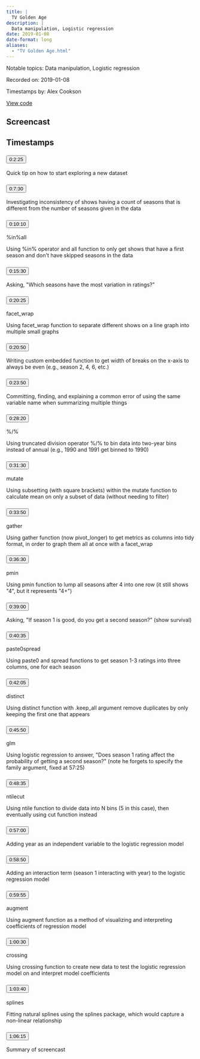 ```yaml
---
title: |
  TV Golden Age
description: |
  Data manipulation, Logistic regression
date: 2019-01-08
date-format: long
aliases:
  - "TV Golden Age.html"
---
```


Notable topics: Data manipulation, Logistic regression

Recorded on: 2019-01-08

Timestamps by: Alex Cookson

[View code](https://github.com/dgrtwo/data-screencasts/blob/master/golden-age-tv.Rmd)

## Screencast

<div id="yt-player" data-video-id="oYGi2wgSJaM"></div>

## Timestamps

```{=html}
<div id="topics">
  <div class="topic">
    <h3 id="ts-145">
      <button class="btn btn-link btn-timestamp" onClick="playerSkipToTimestamp(145, this)">0:2:25</button>
    </h3>
    <div class="topic_badges"><div></div><div></div></div>
    <div class="topic_description">
      <p>Quick tip on how to start exploring a new dataset</p>

    </div>
  </div>
  <div class="topic">
    <h3 id="ts-450">
      <button class="btn btn-link btn-timestamp" onClick="playerSkipToTimestamp(450, this)">0:7:30</button>
    </h3>
    <div class="topic_badges"><div></div><div></div></div>
    <div class="topic_description">
      <p>Investigating inconsistency of shows having a count of seasons that is different from the number of seasons given in the data</p>

    </div>
  </div>
  <div class="topic">
    <h3 id="ts-610">
      <button class="btn btn-link btn-timestamp" onClick="playerSkipToTimestamp(610, this)">0:10:10</button>
    </h3>
    <div class="topic_badges"><div><span class="badge-functions badge bg-info">%in%</span><span class="badge-functions badge bg-info">all</span></div><div></div></div>
    <div class="topic_description">
      <p>Using %in% operator and all function to only get shows that have a first season and don't have skipped seasons in the data</p>

    </div>
  </div>
  <div class="topic">
    <h3 id="ts-930">
      <button class="btn btn-link btn-timestamp" onClick="playerSkipToTimestamp(930, this)">0:15:30</button>
    </h3>
    <div class="topic_badges"><div></div><div></div></div>
    <div class="topic_description">
      <p>Asking, &quot;Which seasons have the most variation in ratings?&quot;</p>

    </div>
  </div>
  <div class="topic">
    <h3 id="ts-1225">
      <button class="btn btn-link btn-timestamp" onClick="playerSkipToTimestamp(1225, this)">0:20:25</button>
    </h3>
    <div class="topic_badges"><div><span class="badge-functions badge bg-info">facet_wrap</span></div><div></div></div>
    <div class="topic_description">
      <p>Using facet_wrap function to separate different shows on a line graph into multiple small graphs</p>

    </div>
  </div>
  <div class="topic">
    <h3 id="ts-1250">
      <button class="btn btn-link btn-timestamp" onClick="playerSkipToTimestamp(1250, this)">0:20:50</button>
    </h3>
    <div class="topic_badges"><div></div><div></div></div>
    <div class="topic_description">
      <p>Writing custom embedded function to get width of breaks on the x-axis to always be even (e.g., season 2, 4, 6, etc.)</p>

    </div>
  </div>
  <div class="topic">
    <h3 id="ts-1430">
      <button class="btn btn-link btn-timestamp" onClick="playerSkipToTimestamp(1430, this)">0:23:50</button>
    </h3>
    <div class="topic_badges"><div></div><div></div></div>
    <div class="topic_description">
      <p>Committing, finding, and explaining a common error of using the same variable name when summarizing multiple things</p>

    </div>
  </div>
  <div class="topic">
    <h3 id="ts-1700">
      <button class="btn btn-link btn-timestamp" onClick="playerSkipToTimestamp(1700, this)">0:28:20</button>
    </h3>
    <div class="topic_badges"><div><span class="badge-functions badge bg-info">%/%</span></div><div></div></div>
    <div class="topic_description">
      <p>Using truncated division operator %/% to bin data into two-year bins instead of annual (e.g., 1990 and 1991 get binned to 1990)</p>

    </div>
  </div>
  <div class="topic">
    <h3 id="ts-1890">
      <button class="btn btn-link btn-timestamp" onClick="playerSkipToTimestamp(1890, this)">0:31:30</button>
    </h3>
    <div class="topic_badges"><div><span class="badge-functions badge bg-info">mutate</span></div><div></div></div>
    <div class="topic_description">
      <p>Using subsetting (with square brackets) within the mutate function to calculate mean on only a subset of data (without needing to filter)</p>

    </div>
  </div>
  <div class="topic">
    <h3 id="ts-2030">
      <button class="btn btn-link btn-timestamp" onClick="playerSkipToTimestamp(2030, this)">0:33:50</button>
    </h3>
    <div class="topic_badges"><div><span class="badge-functions badge bg-info">gather</span></div><div></div></div>
    <div class="topic_description">
      <p>Using gather function (now pivot_longer) to get metrics as columns into tidy format, in order to graph them all at once with a facet_wrap</p>

    </div>
  </div>
  <div class="topic">
    <h3 id="ts-2190">
      <button class="btn btn-link btn-timestamp" onClick="playerSkipToTimestamp(2190, this)">0:36:30</button>
    </h3>
    <div class="topic_badges"><div><span class="badge-functions badge bg-info">pmin</span></div><div></div></div>
    <div class="topic_description">
      <p>Using pmin function to lump all seasons after 4 into one row (it still shows &quot;4&quot;, but it represents &quot;4+&quot;)</p>

    </div>
  </div>
  <div class="topic">
    <h3 id="ts-2340">
      <button class="btn btn-link btn-timestamp" onClick="playerSkipToTimestamp(2340, this)">0:39:00</button>
    </h3>
    <div class="topic_badges"><div></div><div></div></div>
    <div class="topic_description">
      <p>Asking, &quot;If season 1 is good, do you get a second season?&quot; (show survival)</p>

    </div>
  </div>
  <div class="topic">
    <h3 id="ts-2435">
      <button class="btn btn-link btn-timestamp" onClick="playerSkipToTimestamp(2435, this)">0:40:35</button>
    </h3>
    <div class="topic_badges"><div><span class="badge-functions badge bg-info">paste0</span><span class="badge-functions badge bg-info">spread</span></div><div></div></div>
    <div class="topic_description">
      <p>Using paste0 and spread functions to get season 1-3 ratings into three columns, one for each season</p>

    </div>
  </div>
  <div class="topic">
    <h3 id="ts-2525">
      <button class="btn btn-link btn-timestamp" onClick="playerSkipToTimestamp(2525, this)">0:42:05</button>
    </h3>
    <div class="topic_badges"><div><span class="badge-functions badge bg-info">distinct</span></div><div></div></div>
    <div class="topic_description">
      <p>Using distinct function with .keep_all argument remove duplicates by only keeping the first one that appears</p>

    </div>
  </div>
  <div class="topic">
    <h3 id="ts-2750">
      <button class="btn btn-link btn-timestamp" onClick="playerSkipToTimestamp(2750, this)">0:45:50</button>
    </h3>
    <div class="topic_badges"><div><span class="badge-functions badge bg-info">glm</span></div><div></div></div>
    <div class="topic_description">
      <p>Using logistic regression to answer, &quot;Does season 1 rating affect the probability of getting a second season?&quot; (note he forgets to specify the family argument, fixed at 57:25)</p>

    </div>
  </div>
  <div class="topic">
    <h3 id="ts-2915">
      <button class="btn btn-link btn-timestamp" onClick="playerSkipToTimestamp(2915, this)">0:48:35</button>
    </h3>
    <div class="topic_badges"><div><span class="badge-functions badge bg-info">ntile</span><span class="badge-functions badge bg-info">cut</span></div><div></div></div>
    <div class="topic_description">
      <p>Using ntile function to divide data into N bins (5 in this case), then eventually using cut function instead</p>

    </div>
  </div>
  <div class="topic">
    <h3 id="ts-3420">
      <button class="btn btn-link btn-timestamp" onClick="playerSkipToTimestamp(3420, this)">0:57:00</button>
    </h3>
    <div class="topic_badges"><div></div><div></div></div>
    <div class="topic_description">
      <p>Adding year as an independent variable to the logistic regression model</p>

    </div>
  </div>
  <div class="topic">
    <h3 id="ts-3530">
      <button class="btn btn-link btn-timestamp" onClick="playerSkipToTimestamp(3530, this)">0:58:50</button>
    </h3>
    <div class="topic_badges"><div></div><div></div></div>
    <div class="topic_description">
      <p>Adding an interaction term (season 1 interacting with year) to the logistic regression model</p>

    </div>
  </div>
  <div class="topic">
    <h3 id="ts-3595">
      <button class="btn btn-link btn-timestamp" onClick="playerSkipToTimestamp(3595, this)">0:59:55</button>
    </h3>
    <div class="topic_badges"><div><span class="badge-functions badge bg-info">augment</span></div><div></div></div>
    <div class="topic_description">
      <p>Using augment function as a method of visualizing and interpreting coefficients of regression model</p>

    </div>
  </div>
  <div class="topic">
    <h3 id="ts-3630">
      <button class="btn btn-link btn-timestamp" onClick="playerSkipToTimestamp(3630, this)">1:00:30</button>
    </h3>
    <div class="topic_badges"><div><span class="badge-functions badge bg-info">crossing</span></div><div></div></div>
    <div class="topic_description">
      <p>Using crossing function to create new data to test the logistic regression model on and interpret model coefficients</p>

    </div>
  </div>
  <div class="topic">
    <h3 id="ts-3820">
      <button class="btn btn-link btn-timestamp" onClick="playerSkipToTimestamp(3820, this)">1:03:40</button>
    </h3>
    <div class="topic_badges"><div></div><div><span class="badge-packages badge bg-primary">splines</span></div></div>
    <div class="topic_description">
      <p>Fitting natural splines using the splines package, which would capture a non-linear relationship</p>

    </div>
  </div>
  <div class="topic">
    <h3 id="ts-3975">
      <button class="btn btn-link btn-timestamp" onClick="playerSkipToTimestamp(3975, this)">1:06:15</button>
    </h3>
    <div class="topic_badges"><div></div><div></div></div>
    <div class="topic_description">
      <p>Summary of screencast</p>

    </div>
  </div>
</div>
```
     
<script>
// 2. This code loads the IFrame Player API code asynchronously.
var tag = document.createElement("script");

tag.src = "https://www.youtube.com/iframe_api";
var firstScriptTag = document.getElementsByTagName("script")[0];
firstScriptTag.parentNode.insertBefore(tag, firstScriptTag);

// 3. This function creates an <iframe> (and YouTube player)
//    after the API code downloads.
var videoId = document.getElementById("yt-player").dataset.videoId;
var player;
function onYouTubeIframeAPIReady() {
  player = new YT.Player("yt-player", {
    height: "486",
    width: "864",
    videoId: videoId,
    playerVars: {
      "playsinline": 1
    },
    events: {
      onStateChange: function(event) {
        if (event.data == YT.PlayerState.PLAYING) {
          followTimestamps()
        }
      }
    }
  });
}

function playerSkipToTimestamp(seconds, tsElement) {
  player.seekTo(seconds, true)
  tsElement.scrollIntoView()
  document.getElementById("screencast").scrollIntoView()
}

const timestamps = Array.from(document.querySelectorAll('.topic h3[id^="ts-"]'))
  .map(el => el.id.replace('ts-', ''))

function followTimestamps() {
  if (player.getPlayerState() !== 1) {
    return
  }
  const currentTime = `${Math.floor(player.getCurrentTime())}`
  if (timestamps.includes(currentTime)) {
    const el = document.getElementById(`ts-${currentTime}`)
    if (el) {
      el.scrollIntoView()
      document.getElementById("screencast").scrollIntoView()
    }
  }
  setTimeout(followTimestamps, 1000)
}
</script>
